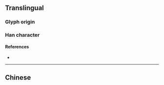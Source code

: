 {{also|嗎}}
{{character info/new}}
==Translingual==
{{stroke order|stroke=6}}
{{stroke order|type=animate}}

===Glyph origin===
{{Han simp|嗎|f=馬|t=马}}

===Han character===
{{Han char|rn=30|rad=口|as=3|sn=6|four=6702|canj=RNVM|ids=⿰口马}}

====References====
* {{Han ref|kx=0177.021|hdz=10584.110|uh=5417|ud=21527}}

----

==Chinese==
{{zh-see|嗎}}